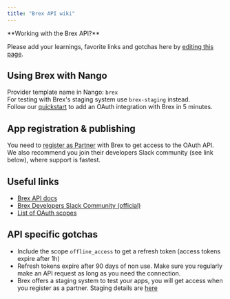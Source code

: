 ```yaml
---
title: "Brex API wiki"
---
```


<Info>
**Working with the Brex API?**

Please add your learnings, favorite links and gotchas here by
[editing this page](https://github.com/nangohq/nango/tree/master/docs/docs/providers/brex.md).

</Info>

## Using Brex with Nango[](#using-brex-with-nango "Direct link to Using Brex with Nango")

Provider template name in Nango: `brex`  
For testing with Brex's staging system use `brex-staging` instead.  
Follow our [quickstart](/quickstart) to add an OAuth integration with Brex in 5
minutes.

## App registration & publishing[](#app-registration--publishing "Direct link to App registration & publishing")

You need to [register as Partner](https://www.brex.com/partners) with Brex to
get access to the OAuth API. We also recommend you join their developers Slack
community (see link below), where support is fastest.

## Useful links[](#useful-links "Direct link to Useful links")

- [Brex API docs](https://developer.brex.com/)
- [Brex Developers Slack Community (official)](https://join.slack.com/t/brexdev/shared%5Finvite/zt-vgwh6rja-CjydrUA4uJSB90ZO~gnI8Q)
- [List of OAuth scopes](https://developer.brex.com/docs/roles%5Fpermissions%5Fscopes/#scopes)

## API specific gotchas[](#api-specific-gotchas "Direct link to API specific gotchas")

- Include the scope `offline_access` to get a refresh token (access tokens
  expire after 1h)
- Refresh tokens expire after 90 days of non use. Make sure you regularly make
  an API request as long as you need the connection.
- Brex offers a staging system to test your apps, you will get access when you
  register as a partner. Staging details are
  [here](https://developer.brex.com/docs/partner%5Fauthentication/#api-servers)
